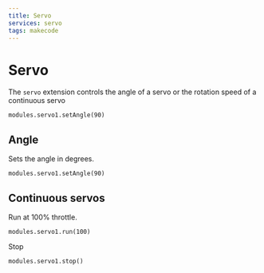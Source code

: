 ```yaml
---
title: Servo
services: servo
tags: makecode
---
```


# Servo

The `servo` extension controls the angle of a servo or the rotation speed of a continuous servo

```blocks
modules.servo1.setAngle(90)
```

## Angle

Sets the angle in degrees.

```blocks
modules.servo1.setAngle(90)
```

## Continuous servos

Run at 100% throttle.

```blocks
modules.servo1.run(100)
```

Stop

```blocks
modules.servo1.stop()
```


<MakeCodeExtensionFooter serviceName="servo" />